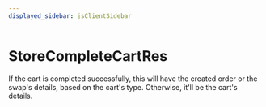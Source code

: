 ```yaml
---
displayed_sidebar: jsClientSidebar
---
```



# StoreCompleteCartRes

If the cart is completed successfully, this will have the created order or the swap's details, based on the cart's type. Otherwise, it'll be the cart's details.
